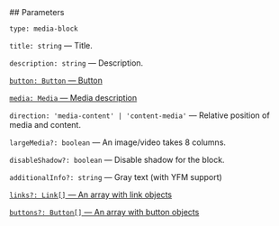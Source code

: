 

<Meta of={MediaStories} />
<StoryTemplate>
## Parameters

`type: media-block`

`title: string` — Title.

`description: string` — Description.

[`button: Button` — Button](?path=/story/information--common-types&viewMode=docs#button---button)

[`media: Media` — Media description](?path=/story/information--common-types&viewMode=docs#common-types)

`direction: 'media-content' | 'content-media'` — Relative position of media and content.

`largeMedia?: boolean` — An image/video takes 8 columns.

`disableShadow?: boolean` — Disable shadow for the block.

`additionalInfo?: string` — Gray text (with YFM support)

[`links?: Link[]` — An array with link objects](?path=/story/information--common-types&viewMode=docs#link---link)

[`buttons?: Button[]` — An array with button objects](?path=/story/information--common-types&viewMode=docs#button---button)

</StoryTemplate>
